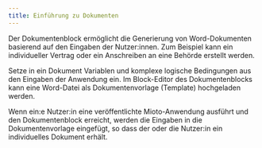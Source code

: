 ```yaml
---
title: Einführung zu Dokumenten
---
```


Der Dokumentenblock ermöglicht die Generierung von Word-Dokumenten basierend auf den Eingaben der Nutzer\:innen. Zum Beispiel kann ein individueller Vertrag oder ein Anschreiben an eine Behörde erstellt werden.

Setze in ein Dokument Variablen und komplexe logische Bedingungen aus den Eingaben der Anwendung ein. Im Block-Editor des Dokumentenblocks kann eine Word-Datei als Dokumentenvorlage (Template) hochgeladen werden.

Wenn ein\:e Nutzer\:in eine veröffentlichte Mioto-Anwendung ausführt und den Dokumentenblock erreicht, werden die Eingaben in die Dokumentenvorlage eingefügt, so dass der oder die Nutzer\:in ein individuelles Dokument erhält.
